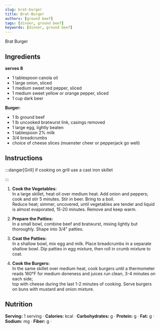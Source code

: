 ```yaml
---
slug: brat-burger
title: Brat-Burger
authors: [ground beef]
tags: [dinner, ground beef]
keywords: [dinner, ground beef]
---
```


Brat Burger
<!-- <img src="/img/chicken-and-orzo-skillet.jpg" alt="Creamy Chicken And Orzo Skillet Picture" width="800" height="670" /> -->

<!-- truncate -->


## Ingredients
**serves 8**
- 1 tablespoon canola oil
- 1 large onion, sliced
- 1 medium sweet red pepper, sliced
- 1 medium sweet yellow or orange pepper, sliced
- 1 cup dark beer

**Burger:**
- 1 lb ground beef
- 1 lb uncooked bratwurst link, casings removed
- 1 large egg, lightly beaten
- 1 tablespoon 2% milk
- 3/4 breadcrumbs
- choice of cheese slices (muenster cheer or pepperjack go well)

## Instructions 
:::danger[Grill]
if cooking on grill use a cast iron skillet

:::

1. **Cook the Vegetables:**  
    In a large skillet, heat oil over medium heat. Add onion and peppers; cook and stir 5 minutes. Stir in beer. Bring to a boil.  
    Reduce heat; simmer, uncovered, until vegetables are tender and liquid is almost evaporated, 15-20 minutes. Remove and keep warm.

2. **Prepare the Patties:**  
    In a small bowl, combine beef and bratwurst, mixing lightly but thoroughly. Shape into 3/4" patties.

3. **Coat the Patties:**  
    In a shallow bowl, mix egg and milk. Place breadcrumbs in a separate shallow bowl. Dip patties in egg mixture, then roll in crumb mixture to coat.

4. **Cook the Burgers:**  
    In the same skillet over medium heat, cook burgers until a thermometer reads 160°F for medium doneness and juices run clean, 3-4 minutes on each side;  
    top with cheese during the last 1-2 minutes of cooking. Serve burgers on buns with mustard and onion mixture.

## Nutrition
**Serving:** 1 serving · 
**Calories:** kcal · 
**Carbohydrates:** g · 
**Protein:** g · 
**Fat:** g · 
**Sodium:** mg · 
**Fiber:** g · 